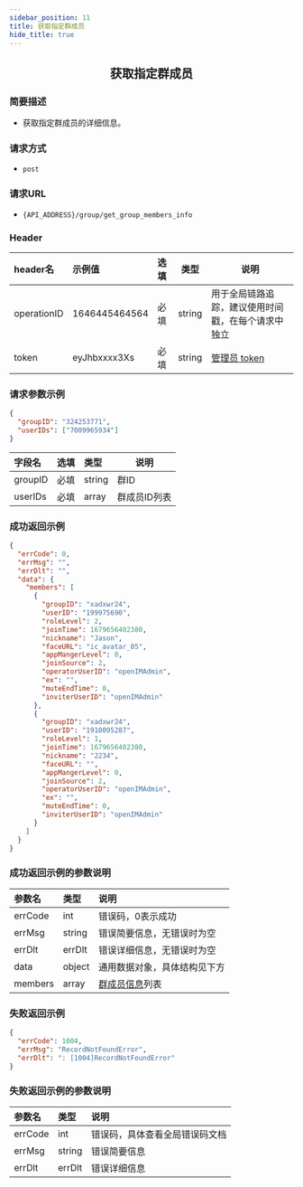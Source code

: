 ```yaml
---
sidebar_position: 11
title: 获取指定群成员
hide_title: true
---
```


<center>

## 获取指定群成员

</center>

### 简要描述
- 获取指定群成员的详细信息。
### 请求方式
- `post` 
### 请求URL
- `{API_ADDRESS}/group/get_group_members_info` 


### Header
|header名|示例值|选填|类型|说明|
|:----    |:-------    |:--- |---|------      |
|operationID|1646445464564|必填|string|用于全局链路追踪，建议使用时间戳，在每个请求中独立|
|token|eyJhbxxxx3Xs|必填|string|[管理员 token](docs/restapi/apis/authenticationManagement/getToken.mdx)|


### 请求参数示例


```json
{
  "groupID": "324253771",
  "userIDs": ["7009965934"]
}
```
|字段名|选填|类型|说明|
|:----    |:-------    |:--- |---|
|groupID|必填|string|群ID|
|userIDs|必填|array|群成员ID列表|
### 成功返回示例


```json
{
  "errCode": 0,
  "errMsg": "",
  "errDlt": "",
  "data": {
    "members": [
      {
        "groupID": "xadxwr24",
        "userID": "199975690",
        "roleLevel": 2,
        "joinTime": 1679656402380,
        "nickname": "Jason",
        "faceURL": "ic_avatar_05",
        "appMangerLevel": 0,
        "joinSource": 2,
        "operatorUserID": "openIMAdmin",
        "ex": "",
        "muteEndTime": 0,
        "inviterUserID": "openIMAdmin"
      },
      {
        "groupID": "xadxwr24",
        "userID": "1910095287",
        "roleLevel": 1,
        "joinTime": 1679656402380,
        "nickname": "2234",
        "faceURL": "",
        "appMangerLevel": 0,
        "joinSource": 2,
        "operatorUserID": "openIMAdmin",
        "ex": "",
        "muteEndTime": 0,
        "inviterUserID": "openIMAdmin"
      }
    ]
  }
}
```
### 成功返回示例的参数说明


|参数名|类型|说明|
|:----    |:-------    |:--- |
|errCode|int|错误码，0表示成功|
|errMsg|string|错误简要信息，无错误时为空|
|errDlt|errDlt|错误详细信息，无错误时为空|
|data|object|通用数据对象，具体结构见下方|
|members|array|[群成员信息](docs/restapi/commonFields.mdx#groupmemberinfo)列表|
### 失败返回示例


```json
{
  "errCode": 1004,
  "errMsg": "RecordNotFoundError",
  "errDlt": ": [1004]RecordNotFoundError"
}
```
### 失败返回示例的参数说明


|参数名|类型|说明|
|:----    |:-------    |:--- |
|errCode|int|错误码，具体查看全局错误码文档|
|errMsg|string|错误简要信息|
|errDlt|errDlt|错误详细信息|
